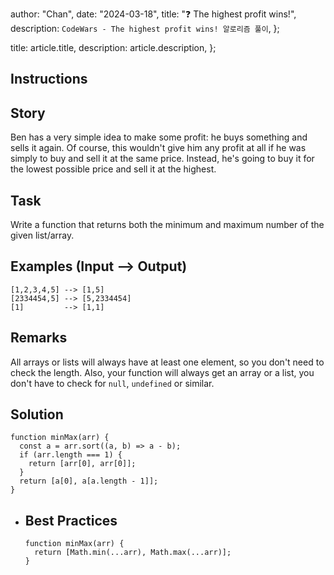 
  author: "Chan",
  date: "2024-03-18",
  title: "❓ The highest profit wins!",
  description: `CodeWars - The highest profit wins! 알로리즘 풀이`,
};

  title: article.title,
  description: article.description,
};


## Instructions

## **Story**

Ben has a very simple idea to make some profit: he buys something and sells it again. Of course, this wouldn't give him any profit at all if he was simply to buy and sell it at the same price. Instead, he's going to buy it for the lowest possible price and sell it at the highest.

## **Task**

Write a function that returns both the minimum and maximum number of the given list/array.

## **Examples (Input --> Output)**

```
[1,2,3,4,5] --> [1,5]
[2334454,5] --> [5,2334454]
[1]         --> [1,1]

```

## **Remarks**

All arrays or lists will always have at least one element, so you don't need to check the length. Also, your function will always get an array or a list, you don't have to check for `null`, `undefined` or similar.

## Solution

```tsx
function minMax(arr) {
  const a = arr.sort((a, b) => a - b);
  if (arr.length === 1) {
    return [arr[0], arr[0]];
  }
  return [a[0], a[a.length - 1]];
}
```

- ## Best Practices
  ```tsx
  function minMax(arr) {
    return [Math.min(...arr), Math.max(...arr)];
  }
  ```
